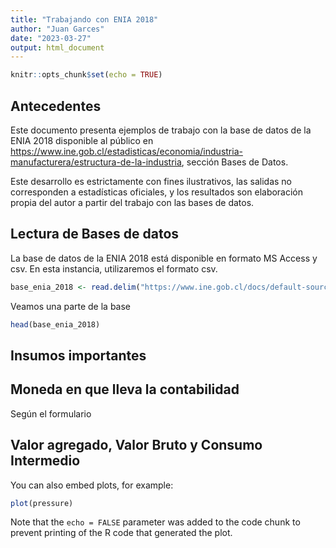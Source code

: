 ```yaml
---
title: "Trabajando con ENIA 2018"
author: "Juan Garces"
date: "2023-03-27"
output: html_document
---
```


```r
knitr::opts_chunk$set(echo = TRUE)
```

## Antecedentes

Este documento presenta ejemplos de trabajo con la base de datos de la ENIA 2018 disponible al público en 
<https://www.ine.gob.cl/estadisticas/economia/industria-manufacturera/estructura-de-la-industria>, sección Bases de Datos.

Este desarrollo es estrictamente con fines ilustrativos, las salidas no corresponden a estadísticas oficiales, y los resultados son elaboración propia del autor a partir del trabajo con las bases de datos.

## Lectura de Bases de datos

La base de datos de la ENIA 2018 está disponible en formato MS Access y csv. En esta instancia, utilizaremos el formato csv.

```r
base_enia_2018 <- read.delim("https://www.ine.gob.cl/docs/default-source/estructura-de-la-industria/bbdd/encuesta-nacional-industrial-anual/csv/base-enia-2018.csv")

```

Veamos una parte de la base


```r
head(base_enia_2018)
```

## Insumos importantes



## Moneda en que lleva la contabilidad

Según el formulario 




## Valor agregado, Valor Bruto y Consumo Intermedio

You can also embed plots, for example:

```r
plot(pressure)
```

Note that the `echo = FALSE` parameter was added to the code chunk to prevent printing of the R code that generated the plot.
